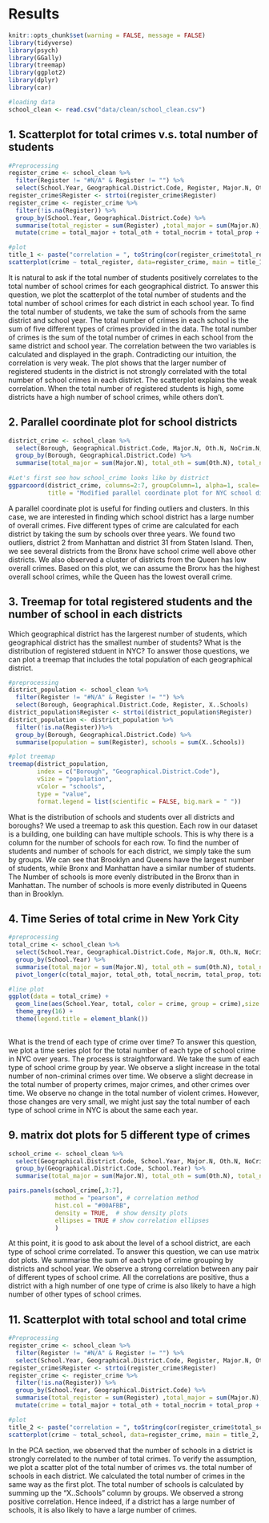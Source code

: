 # Results
```r
knitr::opts_chunk$set(warning = FALSE, message = FALSE)
library(tidyverse)
library(psych)
library(GGally)
library(treemap)
library(ggplot2)
library(dplyr)
library(car)

#loading data 
school_clean <- read.csv("data/clean/school_clean.csv")
```

## 1. Scatterplot for total crimes v.s. total number of students
```r
#Preprocessing
register_crime <- school_clean %>%
  filter(Register != "#N/A" & Register != "") %>%
  select(School.Year, Geographical.District.Code, Register, Major.N, Oth.N, NoCrim.N, Prop.N, Vio.N, X..Schools)
register_crime$Register <- strtoi(register_crime$Register)
register_crime <- register_crime %>%
  filter(!is.na(Register)) %>%
  group_by(School.Year, Geographical.District.Code) %>%
  summarise(total_register = sum(Register) ,total_major = sum(Major.N), total_oth = sum(Oth.N), total_nocrim = sum(NoCrim.N), total_prop = sum(Prop.N), total_vio = sum(Vio.N), total_school = sum(X..Schools)) %>%
  mutate(crime = total_major + total_oth + total_nocrim + total_prop + total_vio)

#plot
title_1 <- paste("correlation = ", toString(cor(register_crime$total_register, register_crime$crime)))
scatterplot(crime ~ total_register, data=register_crime, main = title_1, col = "black")

```

It is natural to ask if the total number of students positively correlates to the total number of school crimes for each geographical district. To answer this question, we plot the scatterplot of the total number of students and the total number of school crimes for each district in each school year. To find the total number of students, we take the sum of schools from the same district and school year. The total number of crimes in each school is the sum of five different types of crimes provided in the data. The total number of crimes is the sum of the total number of crimes in each school from the same district and school year.
The correlation between the two variables is calculated and displayed in the graph. Contradicting our intuition, the correlation is very weak. The plot shows that the larger number of registered students in the district is not strongly correlated with the total number of school crimes in each district. The scatterplot explains the weak correlation. When the total number of registered students is high, some districts have a high number of school crimes, while others don’t.

## 2. Parallel coordinate plot for school districts

```r
district_crime <- school_clean %>%
  select(Borough, Geographical.District.Code, Major.N, Oth.N, NoCrim.N, Prop.N, Vio.N) %>%
  group_by(Borough, Geographical.District.Code) %>%
  summarise(total_major = sum(Major.N), total_oth = sum(Oth.N), total_nocrim = sum(NoCrim.N), total_prop = sum(Prop.N), total_vio = sum(Vio.N))
  
#Let's first see how school_crime looks like by district
ggparcoord(district_crime, columns=2:7, groupColumn=1, alpha=1, scale='uniminmax',
           title = "Modified parallel coordinate plot for NYC school district crime")
```
A parallel coordinate plot is useful for finding outliers and clusters. In this case, we are interested in finding which school district has a large number of overall crimes. Five different types of crime are calculated for each district by taking the sum by schools over three years.
We found two outliers, district 2 from Manhattan and district 31 from Staten Island. Then, we see several districts from the Bronx have school crime well above other districts. We also observed a cluster of districts from the Queen has low overall crimes. Based on this plot, we can assume the Bronx has the highest overall school crimes, while the Queen has the lowest overall crime.

## 3. Treemap for total registered students and the number of school in each districts
Which geographical district has the largerest number of students, which geographical district has the smallest number of students? What is the distribution of registered stduent in NYC? To answer those questions, we can plot a treemap that includes the total population of each geographical district.

```r
#preprocessing
district_population <- school_clean %>%
  filter(Register != "#N/A" & Register != "") %>%
  select(Borough, Geographical.District.Code, Register, X..Schools)
district_population$Register <- strtoi(district_population$Register)
district_population <- district_population %>%
  filter(!is.na(Register))%>%
  group_by(Borough, Geographical.District.Code) %>%
  summarise(population = sum(Register), schools = sum(X..Schools))

#plot treemap
treemap(district_population,
        index = c("Borough", "Geographical.District.Code"),
        vSize = "population",
        vColor = "schools",
        type = "value",
        format.legend = list(scientific = FALSE, big.mark = " "))

```

What is the distribution of schools and students over all districts and boroughs? We used a treemap to ask this question. Each row in our dataset is a building, one building can have multiple schools. This is why there is a column for the number of schools for each row. To find the number of students and number of schools for each district, we simply take the sum by groups.
We can see that Brooklyn and Queens have the largest number of students, while Bronx and Manhattan have a similar number of students. The Number of schools is more evenly distributed in the Bronx than in Manhattan. The number of schools is more evenly distributed in Queens than in Brooklyn.

## 4. Time Series of total crime in New York City
```r
#preprocessing
total_crime <- school_clean %>%
  select(School.Year, Geographical.District.Code, Major.N, Oth.N, NoCrim.N, Prop.N, Vio.N) %>%
  group_by(School.Year) %>%
  summarise(total_major = sum(Major.N), total_oth = sum(Oth.N), total_nocrim = sum(NoCrim.N), total_prop = sum(Prop.N), total_vio = sum(Vio.N)) %>%
  pivot_longer(c(total_major, total_oth, total_nocrim, total_prop, total_vio), names_to = "crime", values_to = "total")

#line plot
ggplot(data = total_crime) +
  geom_line(aes(School.Year, total, color = crime, group = crime),size = 1.2) +
  theme_grey(16) +
  theme(legend.title = element_blank())
  
```

What is the trend of each type of crime over time? To answer this question, we plot a time series plot for the total number of each type of school crime in NYC over years. The process is straightforward. We take the sum of each type of school crime group by year.
We observe a slight increase in the total number of non-criminal crimes over time. We observe a slight decrease in the total number of property crimes, major crimes, and other crimes over time. We observe no change in the total number of violent crimes. However, those changes are very small, we might just say the total number of each type of school crime in NYC is about the same each year.


## 9. matrix dot plots for 5 different type of crimes

```r
school_crime <- school_clean %>%
  select(Geographical.District.Code, School.Year, Major.N, Oth.N, NoCrim.N, Prop.N, Vio.N) %>%
  group_by(Geographical.District.Code, School.Year) %>%
  summarise(total_major = sum(Major.N), total_oth = sum(Oth.N), total_nocrim = sum(NoCrim.N), total_prop = sum(Prop.N), total_vio = sum(Vio.N))

pairs.panels(school_crime[,3:7], 
             method = "pearson", # correlation method
             hist.col = "#00AFBB",
             density = TRUE,  # show density plots
             ellipses = TRUE # show correlation ellipses
             )
```

At this point, it is good to ask about the level of a school district, are each type of school crime correlated. To answer this question, we can use matrix dot plots. We summarise the sum of each type of crime grouping by districts and school year.
We observe a strong correlation between any pair of different types of school crime. All the correlations are positive, thus a district with a high number of one type of crime is also likely to have a high number of other types of school crimes.

## 11. Scatterplot with total school and total crime
```r
#Preprocessing
register_crime <- school_clean %>%
  filter(Register != "#N/A" & Register != "") %>%
  select(School.Year, Geographical.District.Code, Register, Major.N, Oth.N, NoCrim.N, Prop.N, Vio.N, X..Schools)
register_crime$Register <- strtoi(register_crime$Register)
register_crime <- register_crime %>%
  filter(!is.na(Register)) %>%
  group_by(School.Year, Geographical.District.Code) %>%
  summarise(total_register = sum(Register) ,total_major = sum(Major.N), total_oth = sum(Oth.N), total_nocrim = sum(NoCrim.N), total_prop = sum(Prop.N), total_vio = sum(Vio.N), total_school = sum(X..Schools)) %>%
  mutate(crime = total_major + total_oth + total_nocrim + total_prop + total_vio)

#plot
title_2 <- paste("correlation = ", toString(cor(register_crime$total_school, register_crime$crime)))
scatterplot(crime ~ total_school, data=register_crime, main = title_2, col = "black")

```

In the PCA section, we observed that the number of schools in a district is strongly correlated to the number of total crimes. To verify the assumption, we plot a scatter plot of the total number of crimes vs. the total number of schools in each district. We calculated the total number of crimes in the same way as the first plot. The total number of schools is calculated by summing up the “X..Schools” column by groups.
We observed a strong positive correlation. Hence indeed, if a district has a large number of schools, it is also likely to have a large number of crimes.


